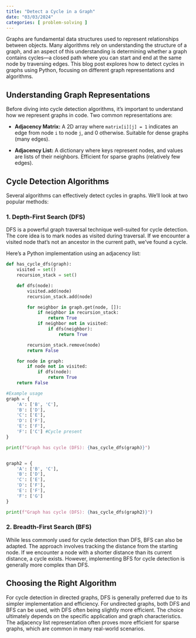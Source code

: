 ```yaml
---
title: "Detect a Cycle in a Graph"
date: "03/03/2024"
categories: [ problem-solving ]
---
```


Graphs are fundamental data structures used to represent relationships between objects.  Many algorithms rely on understanding the structure of a graph, and an aspect of this understanding is determining whether a graph contains cycles—a closed path where you can start and end at the same node by traversing edges. This blog post explores how to detect cycles in graphs using Python, focusing on different graph representations and algorithms.

## Understanding Graph Representations

Before diving into cycle detection algorithms, it's important to understand how we represent graphs in code. Two common representations are:

* **Adjacency Matrix:** A 2D array where `matrix[i][j] = 1` indicates an edge from node `i` to node `j`, and 0 otherwise.  Suitable for dense graphs (many edges).

* **Adjacency List:** A dictionary where keys represent nodes, and values are lists of their neighbors. Efficient for sparse graphs (relatively few edges).


## Cycle Detection Algorithms

Several algorithms can effectively detect cycles in graphs.  We'll look at two popular methods:

### 1. Depth-First Search (DFS)

DFS is a powerful graph traversal technique well-suited for cycle detection.  The core idea is to mark nodes as visited during traversal. If we encounter a visited node that's not an ancestor in the current path, we've found a cycle.

Here's a Python implementation using an adjacency list:


```python
def has_cycle_dfs(graph):
    visited = set()
    recursion_stack = set()

    def dfs(node):
        visited.add(node)
        recursion_stack.add(node)

        for neighbor in graph.get(node, []):
            if neighbor in recursion_stack:
                return True
            if neighbor not in visited:
                if dfs(neighbor):
                    return True

        recursion_stack.remove(node)
        return False

    for node in graph:
        if node not in visited:
            if dfs(node):
                return True
    return False

#Example usage
graph = {
    'A': ['B', 'C'],
    'B': ['D'],
    'C': ['E'],
    'D': ['F'],
    'E': ['F'],
    'F': ['C'] #Cycle present
}

print(f"Graph has cycle (DFS): {has_cycle_dfs(graph)}")


graph2 = {
    'A': ['B', 'C'],
    'B': ['D'],
    'C': ['E'],
    'D': ['F'],
    'E': ['F'],
    'F': ['G']
}

print(f"Graph has cycle (DFS): {has_cycle_dfs(graph2)}")
```


### 2. Breadth-First Search (BFS)

While less commonly used for cycle detection than DFS, BFS can also be adapted.  The approach involves tracking the distance from the starting node. If we encounter a node with a shorter distance than its current distance, a cycle exists.  However, implementing BFS for cycle detection is generally more complex than DFS.


## Choosing the Right Algorithm

For cycle detection in directed graphs, DFS is generally preferred due to its simpler implementation and efficiency.  For undirected graphs, both DFS and BFS can be used, with DFS often being slightly more efficient.  The choice ultimately depends on the specific application and graph characteristics.  The adjacency list representation often proves more efficient for sparse graphs, which are common in many real-world scenarios.

